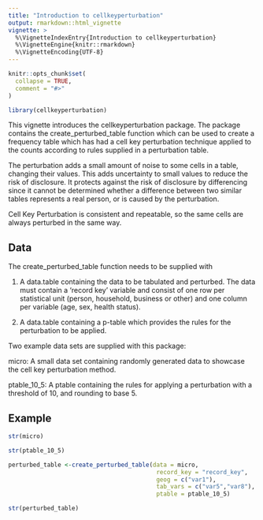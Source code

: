 ```yaml
---
title: "Introduction to cellkeyperturbation"
output: rmarkdown::html_vignette
vignette: >
  %\VignetteIndexEntry{Introduction to cellkeyperturbation}
  %\VignetteEngine{knitr::rmarkdown}
  %\VignetteEncoding{UTF-8}
---
```


```r
knitr::opts_chunk$set(
  collapse = TRUE,
  comment = "#>"
)
```

```r
library(cellkeyperturbation)
```
This vignette introduces the cellkeyperturbation package. The package contains the create_perturbed_table function which can be used to create a frequency table which has had a cell key perturbation technique applied to the counts according to rules supplied in a perturbation table.

The perturbation adds a small amount of noise to some cells in a table, changing their values. This adds uncertainty to small values to reduce the risk of disclosure. It protects against the risk of disclosure by differencing since it cannot be determined whether a difference between two similar tables represents a real person, or is caused by the perturbation.

Cell Key Perturbation is consistent and repeatable, so the same cells are always perturbed in the same way.

Data
-------

The create_perturbed_table function needs to be supplied with 

1. A data.table containing the data to be tabulated and perturbed. The data must contain a 'record key' variable and consist of one row per statistical unit (person, household, business or other) and one column per variable (age, sex, health status).

2. A data.table containing a p-table which provides the rules for the perturbation to be applied.

Two example data sets are supplied with this package:

micro: A small data set containing randomly generated data to showcase the cell key perturbation method.

ptable_10_5: A ptable containing the rules for applying a perturbation with a threshold of 10, and rounding to base 5.

Example
-------

```r
str(micro)

str(ptable_10_5)

perturbed_table <-create_perturbed_table(data = micro,
                                          record_key = "record_key",
                                          geog = c("var1"),
                                          tab_vars = c("var5","var8"),
                                          ptable = ptable_10_5)

str(perturbed_table)
```
